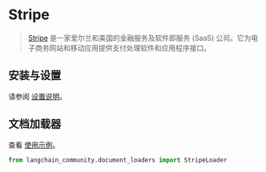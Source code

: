 # Stripe

>[Stripe](https://stripe.com/en-ca) 是一家爱尔兰和美国的金融服务及软件即服务 (SaaS) 公司。它为电子商务网站和移动应用提供支付处理软件和应用程序接口。

## 安装与设置

请参阅 [设置说明](/docs/integrations/document_loaders/stripe)。

## 文档加载器

查看 [使用示例](/docs/integrations/document_loaders/stripe)。

```python
from langchain_community.document_loaders import StripeLoader
```